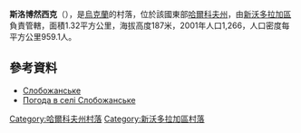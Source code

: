 {{coord|49|35|45|N|35|40|54|E|scale:100000_region:UA|display=title}}

'''斯洛博然西克'''（{{lang-uk|Слобожанське}}），是[[烏克蘭|烏克蘭]]的村落，位於該國東部[[哈爾科夫州|哈爾科夫州]]，由[[新沃多拉加區|新沃多拉加區]]負責管轄，面積1.32平方公里，海拔高度187米，2001年人口1,266，人口密度每平方公里959.1人。

==參考資料==
* [http://gska2.rada.gov.ua/pls/z7502/A005?rdat1=28.11.2009&rf7571=42726 Слобожанське]{{dead link|date=2018年3月 |bot=InternetArchiveBot |fix-attempted=yes }}
* [http://weather.in.ua/ua/har'kovskaja/11247 Погода в селі Слобожанське] {{Wayback|url=http://weather.in.ua/ua/har%27kovskaja/11247 |date=20200813174815 }}

{{DEFAULTSORT:Комінтерн}}
[[Category:哈爾科夫州村落|Category:哈爾科夫州村落]]
[[Category:新沃多拉加區村落|Category:新沃多拉加區村落]]


{{Kharkiv-geo-stub}}